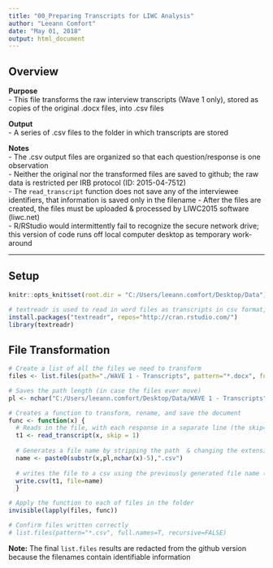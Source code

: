 ---
title: "00_Preparing Transcripts for LIWC Analysis"
author: "Leeann Comfort"
date: "May 01, 2018"
output: html_document
---

## Overview
 **Purpose**  
  - This file transforms the raw interview transcripts (Wave 1 only), stored as copies of the original .docx files, into .csv files  
 
 **Output**   
   - A series of .csv files to the folder in which transcripts are stored
 
 **Notes**  
 - The .csv output files are organized so that each question/response is one observation  
 - Neither the original nor the transformed files are saved to github; the raw data is restricted per IRB protocol (ID: 2015-04-7512)   
 - The `read_transcript` function does not save any of the interviewee identifiers, that information is saved only in the filename
 - After the files are created, the files must be uploaded & processed by LIWC2015 software (liwc.net)  
 - R/RStudio would intermittently fail to recognize the secure network drive; this version of code runs off local computer desktop as temporary work-around  

******************  

## Setup
```{r setup, warning=FALSE, results=FALSE}
knitr::opts_knit$set(root.dir = "C:/Users/leeann.comfort/Desktop/Data")

# textreadr is used to read in word files as transcripts in csv format, where each observation is a question/response (used in line 31) 
install.packages("textreadr", repos="http://cran.rstudio.com/")
library(textreadr)  
```

## File Transformation
```{r, warning=FALSE}
# Create a list of all the files we need to transform
files <- list.files(path="./WAVE 1 - Transcripts", pattern="*.docx", full.names=T, recursive=FALSE)

# Saves the path length (in case the files ever move)
pl <- nchar("C:/Users/leeann.comfort/Desktop/Data/WAVE 1 - Transcripts")

# Creates a function to transform, rename, and save the document
func <- function(x) {
  # Reads in the file, with each response in a separate line (the skip=1)
  t1 <- read_transcript(x, skip = 1) 
  
  # Generates a file name by stripping the path  & changing the extension
  name <- paste0(substr(x,pl,nchar(x)-5),".csv")  
  
  # writes the file to a csv using the previously generated file name (nothing stored in environment)
  write.csv(t1, file=name)  
  }

# Apply the function to each of files in the folder
invisible(lapply(files, func))

# Confirm files written correctly
# list.files(pattern="*.csv", full.names=T, recursive=FALSE) 
```

**Note:** The final `list.files` results are redacted from the github version because the filenames contain identifiable information